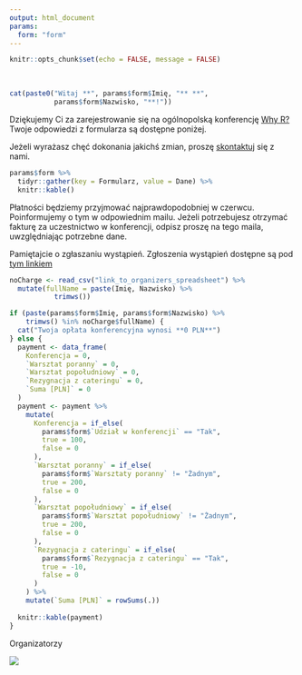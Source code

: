 ```yaml
---
output: html_document
params:
  form: "form"
---
```


```r
knitr::opts_chunk$set(echo = FALSE, message = FALSE)
```

<br>

```r
cat(paste0("Witaj **", params$form$Imię, "** **",
           params$form$Nazwisko, "**!"))
```

Dziękujemy Ci za zarejestrowanie się na ogólnopolską konferencję [Why R?](http://whyr.pl/) Twoje odpowiedzi z formularza są dostępne poniżej.

Jeżeli wyrażasz chęć dokonania jakichś zmian, proszę <a href="mailto:whyr@mini.pw.edu.pl">skontaktuj</a> się z nami.

```r
params$form %>%
  tidyr::gather(key = Formularz, value = Dane) %>%
  knitr::kable()
```

Płatności będziemy przyjmować najprawdopodobniej w czerwcu. Poinformujemy o tym w odpowiednim mailu.
Jeżeli potrzebujesz otrzymać fakturę za uczestnictwo w konferencji, odpisz proszę na tego maila, uwzględniając potrzebne dane.

Pamiętajcie o zgłaszaniu wystąpień. Zgłoszenia wystąpień dostępne są pod [tym linkiem](https://docs.google.com/forms/d/e/1FAIpQLSe3OAe5W09gMdSNDbGfuHd8aiOh84jQqSwXNAR6C5yQ72CFcg/viewform)

```r
noCharge <- read_csv("link_to_organizers_spreadsheet") %>%
  mutate(fullName = paste(Imię, Nazwisko) %>%
           trimws())

if (paste(params$form$Imię, params$form$Nazwisko) %>%
    trimws() %in% noCharge$fullName) {
  cat("Twoja opłata konferencyjna wynosi **0 PLN**")
} else {
  payment <- data_frame(
    Konferencja = 0,
    `Warsztat poranny` = 0,
    `Warsztat popołudniowy` = 0,
    `Rezygnacja z cateringu` = 0,
    `Suma [PLN]` = 0
  )
  payment <- payment %>%
    mutate(
      Konferencja = if_else(
        params$form$`Udział w konferencji` == "Tak",
        true = 100,
        false = 0
      ),
      `Warsztat poranny` = if_else(
        params$form$`Warsztaty poranny` != "Żadnym",
        true = 200,
        false = 0
      ),
      `Warsztat popołudniowy` = if_else(
        params$form$`Warsztat popołudniowy` != "Żadnym",
        true = 200,
        false = 0
      ),
      `Rezygnacja z cateringu` = if_else(
        params$form$`Rezygnacja z cateringu` == "Tak",
        true = -10,
        false = 0
      )
    ) %>%
    mutate(`Suma [PLN]` = rowSums(.))
  
  knitr::kable(payment)
}
```

Organizatorzy

![](logo.png)
